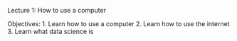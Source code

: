 Lecture 1: How to use a computer

Objectives:
1. Learn how to use a computer
2. Learn how to use the internet
3. Learn what data science is
